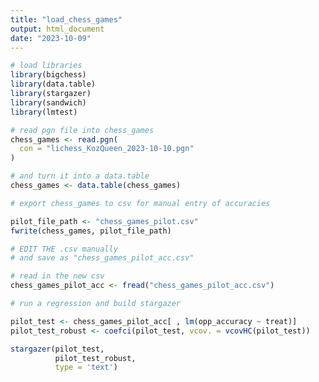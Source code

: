 ```yaml
---
title: "load_chess_games"
output: html_document
date: "2023-10-09"
---
```



```r
# load libraries
library(bigchess)
library(data.table)
library(stargazer)
library(sandwich)
library(lmtest)
```

```r
# read pgn file into chess_games
chess_games <- read.pgn(
  con = "lichess_KozQueen_2023-10-10.pgn"
)

# and turn it into a data.table
chess_games <- data.table(chess_games)
```

```r
# export chess_games to csv for manual entry of accuracies

pilot_file_path <- "chess_games_pilot.csv"
fwrite(chess_games, pilot_file_path)
```

```r
# EDIT THE .csv manually
# and save as "chess_games_pilot_acc.csv"

# read in the new csv
chess_games_pilot_acc <- fread("chess_games_pilot_acc.csv")
```

```r
# run a regression and build stargazer

pilot_test <- chess_games_pilot_acc[ , lm(opp_accuracy ~ treat)]
pilot_test_robust <- coefci(pilot_test, vcov. = vcovHC(pilot_test))

stargazer(pilot_test,
          pilot_test_robust,
          type = 'text')
```


